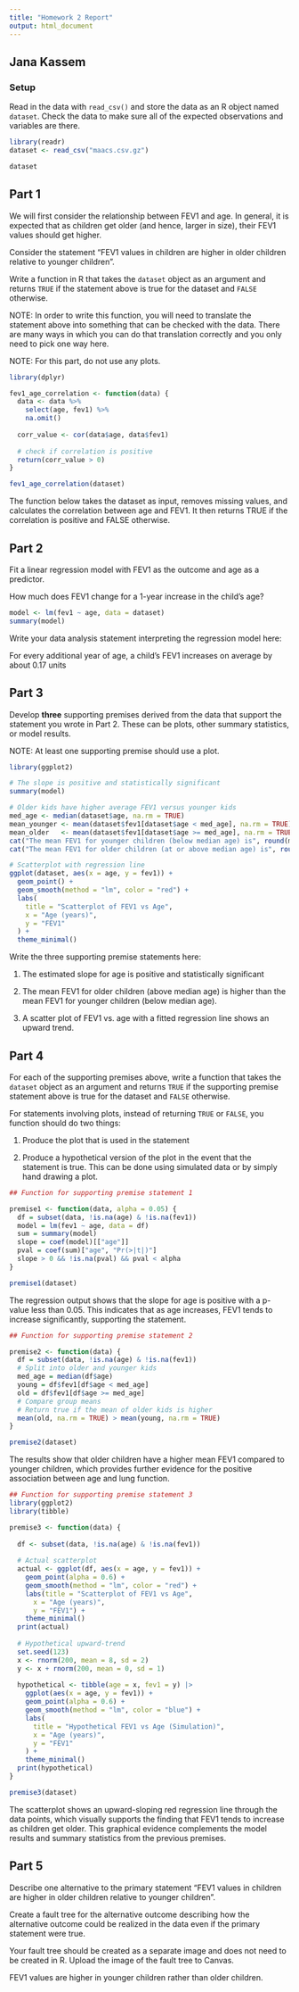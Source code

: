 ```yaml
---
title: "Homework 2 Report"
output: html_document
---
```



## Jana Kassem


### Setup

Read in the data with `read_csv()` and store the data as an R object named `dataset`. Check the data to make sure all of the expected observations and variables are there.


```r
library(readr)
dataset <- read_csv("maacs.csv.gz")

dataset
```

## Part 1

We will first consider the relationship between FEV1 and age. In general, it is expected that as children get older (and hence, larger in size), their FEV1 values should get higher. 

Consider the statement "FEV1 values in children are higher in older children relative to younger children". 

Write a function in R that takes the `dataset` object as an argument and returns `TRUE` if the statement above is true for the dataset and `FALSE` otherwise. 

NOTE: In order to write this function, you will need to translate the statement above into something that can be checked with the data. There are many ways in which you can do that translation correctly and you only need to pick one way here. 

NOTE: For this part, do not use any plots.

```r
library(dplyr)

fev1_age_correlation <- function(data) {
  data <- data %>% 
    select(age, fev1) %>% 
    na.omit()
  
  corr_value <- cor(data$age, data$fev1)
  
  # check if correlation is positive
  return(corr_value > 0)
}

fev1_age_correlation(dataset)

```


The function below takes the dataset as input, removes missing values, and calculates 
the correlation between age and FEV1. It then returns TRUE if the correlation is 
positive and FALSE otherwise.

## Part 2

Fit a linear regression model with FEV1 as the outcome and age as a predictor.

How much does FEV1 change for a 1-year increase in the child's age? 

```r
model <- lm(fev1 ~ age, data = dataset)
summary(model)

```


Write your data analysis statement interpreting the regression model here:

For every additional year of age, a child’s FEV1 increases on average by about 0.17 units


## Part 3

Develop **three** supporting premises derived from the data that support the statement you wrote in Part 2. These can be plots, other summary statistics, or model results.

NOTE: At least one supporting premise should use a plot.

```r
library(ggplot2)

# The slope is positive and statistically significant
summary(model)

# Older kids have higher average FEV1 versus younger kids
med_age <- median(dataset$age, na.rm = TRUE)
mean_younger <- mean(dataset$fev1[dataset$age < med_age], na.rm = TRUE)
mean_older   <- mean(dataset$fev1[dataset$age >= med_age], na.rm = TRUE)
cat("The mean FEV1 for younger children (below median age) is", round(mean_younger, 2), "\n")
cat("The mean FEV1 for older children (at or above median age) is", round(mean_older, 2), "\n")

# Scatterplot with regression line
ggplot(dataset, aes(x = age, y = fev1)) +
  geom_point() +
  geom_smooth(method = "lm", color = "red") +
  labs(
    title = "Scatterplot of FEV1 vs Age",
    x = "Age (years)",
    y = "FEV1"
  ) +
  theme_minimal()

```

Write the three supporting premise statements here:

1. The estimated slope for age is positive and statistically significant

2. The mean FEV1 for older children (above median age) is higher than the mean FEV1 for younger children (below median age).

3. A scatter plot of FEV1 vs. age with a fitted regression line shows an upward trend.


## Part 4

For each of the supporting premises above, write a function that takes the `dataset` object as an argument and returns `TRUE` if the supporting premise statement above is true for the dataset and `FALSE` otherwise. 

For statements involving plots, instead of returning `TRUE` or `FALSE`, you function should do two things:

1. Produce the plot that is used in the statement

2. Produce a hypothetical version of the plot in the event that the statement is true. This can be done using simulated data or by simply hand drawing a plot.


```r
## Function for supporting premise statement 1

premise1 <- function(data, alpha = 0.05) {
  df = subset(data, !is.na(age) & !is.na(fev1))
  model = lm(fev1 ~ age, data = df)
  sum = summary(model)
  slope = coef(model)[["age"]]
  pval = coef(sum)["age", "Pr(>|t|)"]
  slope > 0 && !is.na(pval) && pval < alpha
}

premise1(dataset)


```

The regression output shows that the slope for age is positive with a p-value 
less than 0.05. This indicates that as age increases, FEV1 tends to 
increase significantly, supporting the statement.

```r
## Function for supporting premise statement 2

premise2 <- function(data) {
  df = subset(data, !is.na(age) & !is.na(fev1))
  # Split into older and younger kids
  med_age = median(df$age)
  young = df$fev1[df$age < med_age]
  old = df$fev1[df$age >= med_age]
  # Compare group means
  # Return true if the mean of older kids is higher
  mean(old, na.rm = TRUE) > mean(young, na.rm = TRUE)
}

premise2(dataset)

```

The results show that older children have a higher mean FEV1 compared to 
younger children, which provides further evidence for the positive association 
between age and lung function.

```r
## Function for supporting premise statement 3
library(ggplot2)
library(tibble)

premise3 <- function(data) {
  
  df <- subset(data, !is.na(age) & !is.na(fev1))
  
  # Actual scatterplot
  actual <- ggplot(df, aes(x = age, y = fev1)) +
    geom_point(alpha = 0.6) +
    geom_smooth(method = "lm", color = "red") +
    labs(title = "Scatterplot of FEV1 vs Age",
      x = "Age (years)",
      y = "FEV1") +
    theme_minimal()
  print(actual)
  
  # Hypothetical upward-trend
  set.seed(123) 
  x <- rnorm(200, mean = 8, sd = 2)
  y <- x + rnorm(200, mean = 0, sd = 1)
  
  hypothetical <- tibble(age = x, fev1 = y) |>
    ggplot(aes(x = age, y = fev1)) +
    geom_point(alpha = 0.6) +
    geom_smooth(method = "lm", color = "blue") +
    labs(
      title = "Hypothetical FEV1 vs Age (Simulation)",
      x = "Age (years)",
      y = "FEV1"
    ) +
    theme_minimal()
  print(hypothetical)
}

premise3(dataset)


```


The scatterplot shows an upward-sloping red regression line through the data 
points, which visually supports the finding that FEV1 tends to increase as 
children get older. This graphical evidence complements the model results and 
summary statistics from the previous premises.

## Part 5

Describe one alternative to the primary statement "FEV1 values in children are higher in older children relative to younger children". 

Create a fault tree for the alternative outcome describing how the alternative outcome could be realized in the data even if the primary statement were true.

Your fault tree should be created as a separate image and does not need to be created in R. Upload the image of the fault tree to Canvas.


FEV1 values are higher in younger children rather than older children.

